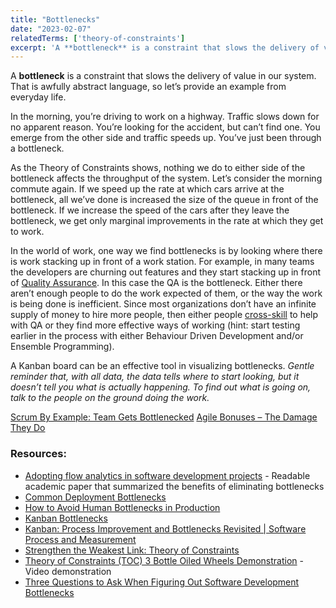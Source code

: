 ```yaml
---
title: "Bottlenecks"
date: "2023-02-07"
relatedTerms: ['theory-of-constraints']
excerpt: 'A **bottleneck** is a constraint that slows the delivery of value in our system. That is'
---
```


A **bottleneck** is a constraint that slows the delivery of value in our system. That is awfully abstract language, so let’s provide an example from everyday life.

In the morning, you’re driving to work on a highway. Traffic slows down for no apparent reason. You’re looking for the accident, but can’t find one. You emerge from the other side and traffic speeds up. You’ve just been through a bottleneck.

As the Theory of Constraints shows, nothing we do to either side of the bottleneck affects the throughput of the system. Let’s consider the morning commute again. If we speed up the rate at which cars arrive at the bottleneck, all we’ve done is increased the size of the queue in front of the bottleneck. If we increase the speed of the cars after they leave the bottleneck, we get only marginal improvements in the rate at which they get to work.

In the world of work, one way we find bottlenecks is by looking where there is work stacking up in front of a work station. For example, in many teams the developers are churning out features and they start stacking up in front of [Quality Assurance](https://agilepainrelief.com/glossary/quality-assurance-in-scrum). In this case the QA is the bottleneck. Either there aren’t enough people to do the work expected of them, or the way the work is being done is inefficient. Since most organizations don’t have an infinite supply of money to hire more people, then either people [cross-skill](https://agilepainrelief.com/blog/how-to-cross-skill-and-grow-t-shaped-team-members) to help with QA or they find more effective ways of working (hint: start testing earlier in the process with either Behaviour Driven Development and/or Ensemble Programming).

A Kanban board can be an effective tool in visualizing bottlenecks. _Gentle reminder that, with all data, the data tells where to start looking, but it doesn’t tell you what is actually happening. To find out what is going on, talk to the people on the ground doing the work._

[Scrum By Example: Team Gets Bottlenecked]((/blog/scrummaster-tales-the-team-gets-bottlenecked))
[Agile Bonuses – The Damage They Do](/blog/agile-bonuses-the-damage-they-do)

### Resources:

- [Adopting flow analytics in software development projects](https://www.researchgate.net/publication/321088572_Adopting_flow_analytics_in_software_development_projects) - Readable academic paper that summarized the benefits of eliminating bottlenecks
- [Common Deployment Bottlenecks](https://www.iqvis.com/blog/common-deployment-bottlenecks/)
- [How to Avoid Human Bottlenecks in Production](https://automationd.com/how-to-avoid-human-bottlenecks-in-production/)
- [Kanban Bottlenecks](https://wolski.pro/en/2018/12/kanban-bottlenecks/)
- [Kanban: Process Improvement and Bottlenecks Revisited | Software Process and Measurement](https://tcagley.wordpress.com/2014/11/29/kanban-process-improvement-and-bottlenecks-2/)
- [Strengthen the Weakest Link: Theory of Constraints](https://getnave.com/blog/theory-of-constraints/)
- [Theory of Constraints (TOC) 3 Bottle Oiled Wheels Demonstration](https://www.youtube.com/watch?v=mWh0cSsNmGY) - Video demonstration
- [Three Questions to Ask When Figuring Out Software Development Bottlenecks](https://matcha.fyi/questions-for-software-bottlenecks/)
